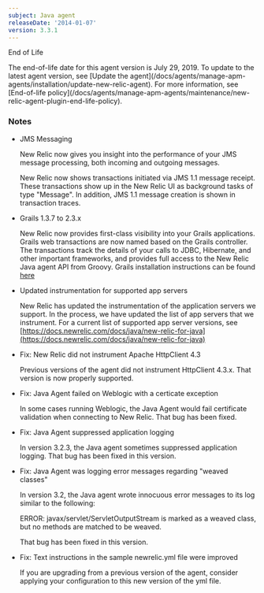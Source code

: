 ```yaml
---
subject: Java agent
releaseDate: '2014-01-07'
version: 3.3.1
---
```


End of Life

<Callout variant="important">
  The end-of-life date for this agent version is July 29, 2019. To update to the latest agent version, see [Update the agent](/docs/agents/manage-apm-agents/installation/update-new-relic-agent). For more information, see [End-of-life policy](/docs/agents/manage-apm-agents/maintenance/new-relic-agent-plugin-end-life-policy).
</Callout>

### Notes

* JMS Messaging

  New Relic now gives you insight into the performance of your JMS message processing, both incoming and outgoing messages.

  New Relic now shows transactions initiated via JMS 1.1 message receipt. These transactions show up in the New Relic UI as background tasks of type "Message". In addition, JMS 1.1 message creation is shown in transaction traces.
* Grails 1.3.7 to 2.3.x

  New Relic now provides first-class visibility into your Grails applications. Grails web transactions are now named based on the Grails controller. The transactions track the details of your calls to JDBC, Hibernate, and other important frameworks, and provides full access to the New Relic Java agent API from Groovy. Grails installation instructions can be found [here](https://docs.newrelic.com/docs/java/grails-installation-for-java)
* Updated instrumentation for supported app servers

  New Relic has updated the instrumentation of the application servers we support. In the process, we have updated the list of app servers that we instrument. For a current list of supported app server versions, see [https://docs.newrelic.com/docs/java/new-relic-for-java](https://docs.newrelic.com/docs/java/new-relic-for-java)
* Fix: New Relic did not instrument Apache HttpClient 4.3

  Previous versions of the agent did not instrument HttpClient 4.3.x. That version is now properly supported.
* Fix: Java Agent failed on Weblogic with a certicate exception

  In some cases running Weblogic, the Java Agent would fail certificate validation when connecting to New Relic. That bug has been fixed.
* Fix: Java Agent suppressed application logging

  In version 3.2.3, the Java agent sometimes suppressed application logging. That bug has been fixed in this version.
* Fix: Java Agent was logging error messages regarding "weaved classes"

  In version 3.2, the Java agent wrote innocuous error messages to its log similar to the following:

  ERROR: javax/servlet/ServletOutputStream is marked as a weaved class, but no methods are matched to be weaved.

  That bug has been fixed in this version.
* Fix: Text instructions in the sample newrelic.yml file were improved

  If you are upgrading from a previous version of the agent, consider applying your configuration to this new version of the yml file.
